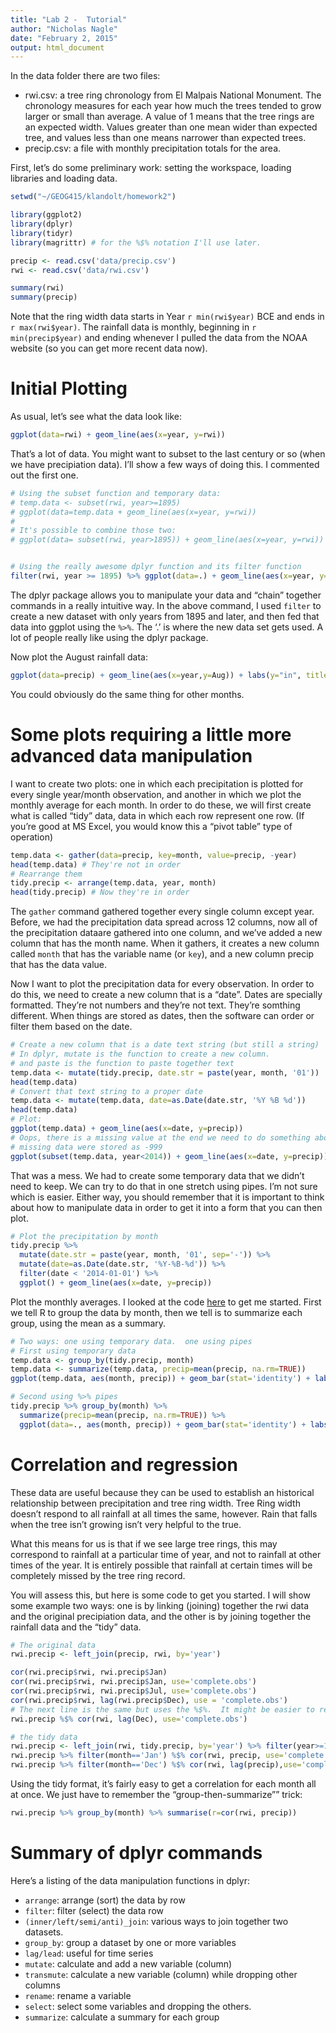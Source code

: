```yaml
---
title: "Lab 2 -  Tutorial"
author: "Nicholas Nagle"
date: "February 2, 2015"
output: html_document
---
```

In the data folder there are two files:

 - rwi.csv: a tree ring chronology from El Malpais National Monument.  The chronology measures for each year how much the trees tended to grow larger or small than average.  A value of 1 means that the tree rings are an expected width.  Values greater than one mean wider than expected tree, and values less than one means narrower than expected trees. 
 - precip.csv: a file with monthly precipitation totals for the area.

First, let's do some preliminary work: setting the workspace, loading libraries and loading data.
```r
setwd("~/GEOG415/klandolt/homework2")
```



```r
library(ggplot2)
library(dplyr)
library(tidyr)
library(magrittr) # for the %$% notation I'll use later.
```

```r
precip <- read.csv('data/precip.csv')
rwi <- read.csv('data/rwi.csv')

summary(rwi)
summary(precip)
```

Note that the ring width data starts in Year `r min(rwi$year)` BCE and ends in `r max(rwi$year)`.  The rainfall data is monthly, beginning in `r min(precip$year)` and ending whenever I pulled the data from the NOAA website (so you can get more recent data now).

# Initial Plotting
As usual, let's see what the data look like:
```r
ggplot(data=rwi) + geom_line(aes(x=year, y=rwi))
```

That's a lot of data.  You might want to subset to the last century or so (when we have precipiation data).  I'll show a few ways of doing this.  I commented out the first one.
```r
# Using the subset function and temporary data:
# temp.data <- subset(rwi, year>=1895)
# ggplot(data=temp.data + geom_line(aes(x=year, y=rwi))
#
# It's possible to combine those two:
# ggplot(data= subset(rwi, year>1895)) + geom_line(aes(x=year, y=rwi))


# Using the really awesome dplyr function and its filter function
filter(rwi, year >= 1895) %>% ggplot(data=.) + geom_line(aes(x=year, y=rwi))
```

The dplyr package allows you to manipulate your data and "chain" together commands in a really intuitive way.  In the above command, I used `filter` to create a new dataset with only years from 1895 and later, and then fed that data into ggplot using the `%>%`.  The '.' is where the new data set gets used.  A lot of people really like using the dplyr package.

Now plot the August rainfall data:
```r
ggplot(data=precip) + geom_line(aes(x=year,y=Aug)) + labs(y="in", title="August Precipitation")
```

You could obviously do the same thing for other months.


# Some plots requiring a little more advanced data manipulation
I want to create two plots: one in which each precipitation is plotted for every single year/month observation, and another in which we plot the monthly average for each month.  In order to do these, we will first create what is called "tidy" data, data in which each row represent one row. (If you're good at MS Excel, you would know this a "pivot table" type of operation)


```r
temp.data <- gather(data=precip, key=month, value=precip, -year)
head(temp.data) # They're not in order
# Rearrange them
tidy.precip <- arrange(temp.data, year, month)
head(tidy.precip) # Now they're in order
```
The `gather` command gathered together every single column except year.  Before, we had the precipitation data spread across 12 columns, now all of the precipitation dataare gathered into one column, and we've added a new column that has the month name.  When it gathers, it creates a new column called `month` that has the variable name (or `key`), and a new column precip that has the data value.

Now I want to plot the precipitation data for every observation.  In order to do this, we need to create a new column that is a "date".  Dates are specially formatted. They're not numbers and they're not text.  They're somthing different.  When things are stored as dates, then the software can order or filter them based on the date.

```r
# Create a new column that is a date text string (but still a string)
# In dplyr, mutate is the function to create a new column.
# and paste is the function to paste together text
temp.data <- mutate(tidy.precip, date.str = paste(year, month, '01'))
head(temp.data)
# Convert that text string to a proper date
temp.data <- mutate(temp.data, date=as.Date(date.str, '%Y %B %d'))
head(temp.data)
# Plot:
ggplot(temp.data) + geom_line(aes(x=date, y=precip))
# Oops, there is a missing value at the end we need to do something about.
# missing data were stored as -999
ggplot(subset(temp.data, year<2014)) + geom_line(aes(x=date, y=precip))
```

That was a mess.  We had to create some temporary data that we didn't need to keep.  We can try to do that in one stretch using pipes.  I'm not sure which is easier.  Either way, you should remember that it is important to think about how to manipulate data in order to get it into a form that you can then plot.



```r
# Plot the precipitation by month
tidy.precip %>% 
  mutate(date.str = paste(year, month, '01', sep='-')) %>%
  mutate(date=as.Date(date.str, '%Y-%B-%d')) %>%
  filter(date < '2014-01-01') %>%
  ggplot() + geom_line(aes(x=date, y=precip))  
```

Plot the monthly averages.  I looked at the code [here](http://www.r-bloggers.com/do-your-data-janitor-work-like-a-boss-with-dplyr/) to get me started.  First we tell R to group the data by month, then we tell is to summarize each group, using the mean as a summary.

```r
# Two ways: one using temporary data.  one using pipes
# First using temporary data
temp.data <- group_by(tidy.precip, month)
temp.data <- summarize(temp.data, precip=mean(precip, na.rm=TRUE))
ggplot(temp.data, aes(month, precip)) + geom_bar(stat='identity') + labs(y='Precipitation (in)')

# Second using %>% pipes
tidy.precip %>% group_by(month) %>%
  summarize(precip=mean(precip, na.rm=TRUE)) %>%
  ggplot(data=., aes(month, precip)) + geom_bar(stat='identity') + labs(y='Precipitation (in)')
```

# Correlation and regression
These data are useful because they can be used to establish an historical relationship between precipitation and tree ring width.  Tree Ring width doesn't respond to all rainfall at all times the same, however.  Rain that falls when the tree isn't growing isn't very helpful to the true.

What this means for us is that if we see large tree rings, this may correspond to rainfall at a particular time of year, and not to rainfall at other times of the year.  It is entirely possible that rainfall at certain times will be completely missed by the tree ring record.

You will assess this, but here is some code to get you started.  I will show some example two ways: one is by linking (joining) together the rwi data and the original precipiation data, and the other is by joining together the rainfall data and the "tidy" data.

```r
# The original data
rwi.precip <- left_join(precip, rwi, by='year') 

cor(rwi.precip$rwi, rwi.precip$Jan)
cor(rwi.precip$rwi, rwi.precip$Jan, use='complete.obs')
cor(rwi.precip$rwi, rwi.precip$Jul, use='complete.obs')
cor(rwi.precip$rwi, lag(rwi.precip$Dec), use = 'complete.obs')
# The next line is the same but uses the %$%.  It might be easier to read or write
rwi.precip %$% cor(rwi, lag(Dec), use='complete.obs') 

```

```r
# the tidy data
rwi.precip <- left_join(rwi, tidy.precip, by='year') %>% filter(year>=1895)
rwi.precip %>% filter(month=='Jan') %$% cor(rwi, precip, use='complete.obs')
rwi.precip %>% filter(month=='Dec') %$% cor(rwi, lag(precip),use='complete.obs')
```

Using the tidy format, it's fairly easy to get a correlation for each month all at once.  We just have to remember the "group-then-summarize"" trick:
```r
rwi.precip %>% group_by(month) %>% summarise(r=cor(rwi, precip))
```

# Summary of dplyr commands
Here's a listing of the data manipulation functions in dplyr:

 - `arrange`: arrange (sort) the data by row
 - `filter`: filter (select) the data row
 - `(inner/left/semi/anti)_join`: various ways to join together two datasets.
 - `group_by`: group a dataset by one or more variables
 - `lag/lead`: useful for time series
 - `mutate`: calculate and add a new variable (column)
 - `transmute`: calculate a new variable (column) while dropping other columns
 - `rename`: rename a variable
 - `select`: select some variables and dropping the others.
 - `summarize`: calculate a summary for each group